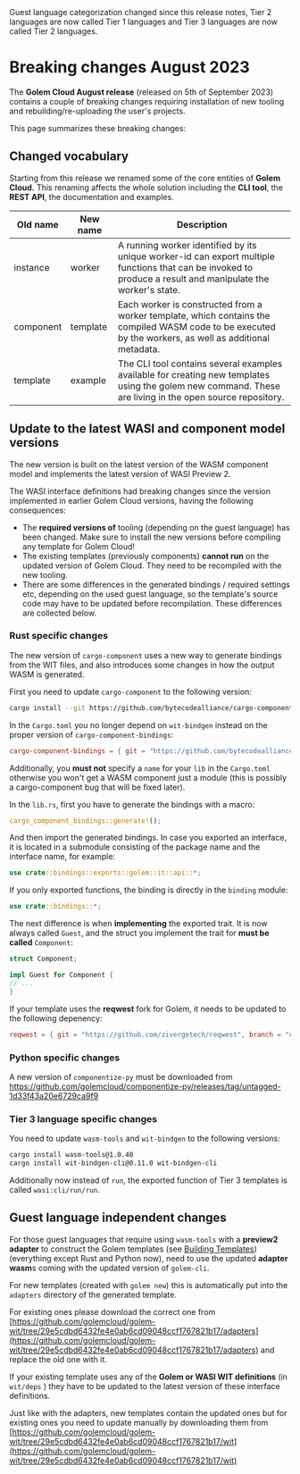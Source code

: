 
<Callout>
  Guest language categorization changed since this release notes, Tier 2 languages are now called
  Tier 1 languages and Tier 3 languages are now called Tier 2 languages.
</Callout>

# Breaking changes August 2023

The **Golem Cloud August release** (released on 5th of September 2023) contains a couple of breaking changes requiring installation of new tooling and rebuilding/re-uploading the user's projects.

This page summarizes these breaking changes:

## Changed vocabulary

Starting from this release we renamed some of the core entities of **Golem Cloud.** This renaming affects the whole solution including the **CLI tool**, the **REST API**, the documentation and examples.

| Old name  | New name | Description                                                                                                                                                  |
| --------- | -------- | ------------------------------------------------------------------------------------------------------------------------------------------------------------ |
| instance  | worker   | A running worker identified by its unique worker-id can export multiple functions that can be invoked to produce a result and manipulate the worker's state. |
| component | template | Each worker is constructed from a worker template, which contains the compiled WASM code to be executed by the workers, as well as additional metadata.      |
| template  | example  | The CLI tool contains several examples available for creating new templates using the golem new command. These are living in the open source repository.     |

## Update to the latest WASI and component model versions

The new version is built on the latest version of the WASM component model and implements the latest version of WASI Preview 2.

The WASI interface definitions had breaking changes since the version implemented in earlier Golem Cloud versions, having the following consequences:

- The **required versions of** tooling (depending on the guest language) has been changed. Make sure to install the new versions before compiling any template for Golem Cloud!
- The existing templates (previously components) **cannot run** on the updated version of Golem Cloud. They need to be recompiled with the new tooling.
- There are some differences in the generated bindings / required settings etc, depending on the used guest language, so the template's source code may have to be updated before recompilation. These differences are collected below.

### Rust specific changes

The new version of `cargo-component` uses a new way to generate bindings from the WIT files, and also introduces some changes in how the output WASM is generated.

First you need to update `cargo-component` to the following version:

```bash
cargo install --git https://github.com/bytecodealliance/cargo-component cargo-component --rev e57d1d1405ed2d76f1f3d8647480dea700379ff8 --locked --force
```

In the `Cargo.toml` you no longer depend on `wit-bindgen` instead on the proper version of `cargo-component-bindings`:

```toml
cargo-component-bindings = { git = "https://github.com/bytecodealliance/cargo-component", rev = "e57d1d1405ed2d76f1f3d8647480dea700379ff8" }
```

Additionally, you **must not** specify a `name` for your `lib` in the `Cargo.toml` otherwise you won't get a WASM component just a module (this is possibly a cargo-component bug that will be fixed later).

In the `lib.rs`, first you have to generate the bindings with a macro:

```rust
cargo_component_bindings::generate!();
```

And then import the generated bindings. In case you exported an interface, it is located in a submodule consisting of the package name and the interface name, for example:

```rust
use crate::bindings::exports::golem::it::api::*;
```

If you only exported functions, the binding is directly in the `binding` module:

```rust
use crate::bindings::*;
```

The next difference is when **implementing** the exported trait. It is now always called `Guest`, and the struct you implement the trait for **must be called** `Component`:

```rust
struct Component;

impl Guest for Component {
// ...
}
```

If your template uses the **reqwest** fork for Golem, it needs to be updated to the following depenency:

```toml
reqwest = { git = "https://github.com/zivergetech/reqwest", branch = "update-aug-2023", features = ["json"] }
```

### Python specific changes

A new version of `componentize-py` must be downloaded from https://github.com/golemcloud/componentize-py/releases/tag/untagged-1d33f43a20e6729ca9f9

### Tier 3 language specific changes

You need to update `wasm-tools` and `wit-bindgen` to the following versions:

```bash
cargo install wasm-tools@1.0.40
cargo install wit-bindgen-cli@0.11.0 wit-bindgen-cli
```

Additionally now instead of `run`, the exported function of Tier 3 templates is called `wasi:cli/run/run`.

## Guest language independent changes

For those guest languages that require using `wasm-tools` with a **preview2 adapter** to construct the Golem templates (see [Building Templates](https://www.notion.so/Building-Templates-03501aa5572b4129aa0a9e9fe9f5d3fc?pvs=21)) (everything except Rust and Python now), need to use the updated **adapter wasm**s coming with the updated version of `golem-cli`.

For new templates (created with `golem new`) this is automatically put into the `adapters` directory of the generated template.

For existing ones please download the correct one from [https://github.com/golemcloud/golem-wit/tree/29e5cdbd6432fe4e0ab6cd09048ccf1767821b17/adapters](https://github.com/golemcloud/golem-wit/tree/29e5cdbd6432fe4e0ab6cd09048ccf1767821b17/adapters) and replace the old one with it.

If your existing template uses any of the **Golem or WASI WIT definitions** (in `wit/deps` ) they have to be updated to the latest version of these interface definitions.

Just like with the adapters, new templates contain the updated ones but for existing ones you need to update manually by downloading them from [https://github.com/golemcloud/golem-wit/tree/29e5cdbd6432fe4e0ab6cd09048ccf1767821b17/wit](https://github.com/golemcloud/golem-wit/tree/29e5cdbd6432fe4e0ab6cd09048ccf1767821b17/wit)
